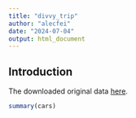 ```yaml
---
title: "divvy_trip"
author: "alecfei"
date: "2024-07-04"
output: html_document
---
```


## Introduction
The downloaded original data [here](https://divvybikes.com/system-data).

```r
summary(cars)
```
